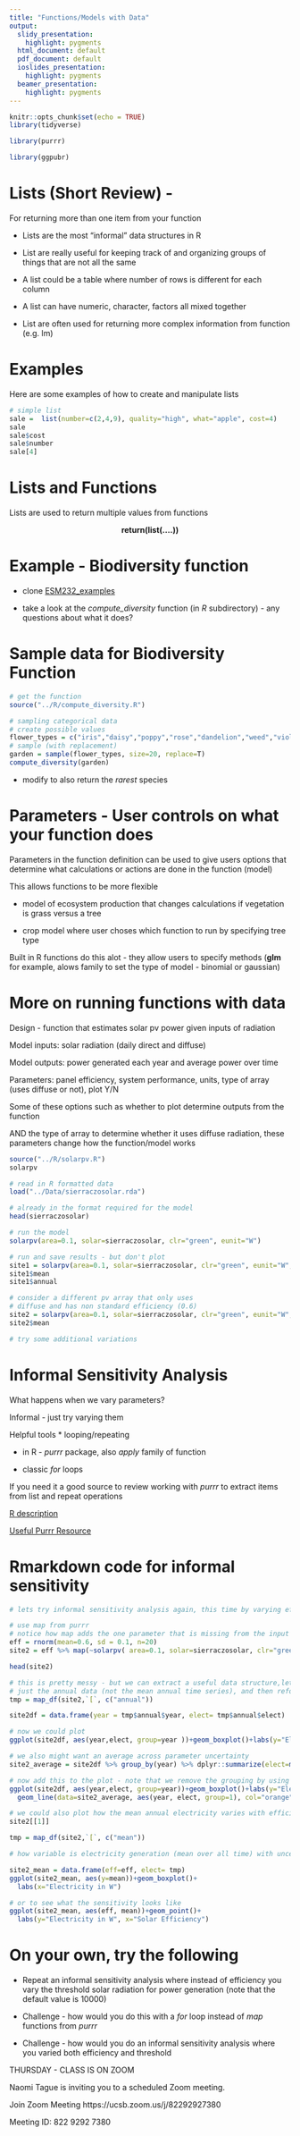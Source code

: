 ```yaml
---
title: "Functions/Models with Data"
output:
  slidy_presentation:
    highlight: pygments
  html_document: default
  pdf_document: default
  ioslides_presentation:
    highlight: pygments
  beamer_presentation:
    highlight: pygments
---
```


```r
knitr::opts_chunk$set(echo = TRUE)
library(tidyverse)

library(purrr)

library(ggpubr)

```


# Lists (Short Review) - 

For returning more than one item from your function

* Lists are the most “informal” data structures in R

* List are really useful for keeping track of and organizing groups of things that are not all the same

* A list could be a table where number of rows is different for each column

* A list can have numeric, character, factors all mixed together

*  List are often used for returning more complex information from function (e.g. lm)

# Examples 

Here are some examples of how to create and manipulate lists

```r
# simple list
sale =  list(number=c(2,4,9), quality="high", what="apple", cost=4)
sale
sale$cost
sale$number
sale[4]

```

# Lists and Functions

Lists are used to return multiple values from functions


<center>
**return(list(....))**
</center>

# Example - Biodiversity function

 * clone [ESM232_examples](https://github.com/naomitague/ESM232_Examples.git)
 
 * take a look at the *compute_diversity* function (in *R* subdirectory) - any questions about what it does?
 
# Sample data for Biodiversity Function
```r

# get the function
source("../R/compute_diversity.R")

# sampling categorical data
# create possible values
flower_types = c("iris","daisy","poppy","rose","dandelion","weed","violet")
# sample (with replacement)
garden = sample(flower_types, size=20, replace=T)
compute_diversity(garden)
```
 
 * modify to also return the *rarest* species
 
# Parameters - User controls on what your function does

Parameters in the function definition can be used to give users options that determine what calculations or actions are done in the function
(model)

This allows functions to be more flexible

*  model of ecosystem production that changes calculations if vegetation is grass versus a tree

* crop  model where user choses which function to run by specifying tree type



Built in R functions do this alot - they allow users to specify methods (**glm** for example, alows family to set the type of model - binomial or gaussian) 

# More on running functions with data

Design -  function that estimates solar pv power given inputs of radiation

Model inputs: solar radiation (daily direct and diffuse)

Model outputs: power generated each year and average power over time

Parameters: panel efficiency, system performance, units, type of array (uses diffuse or not), plot Y/N

Some of these options such as whether to plot determine outputs from the function

AND the type of array to determine whether it uses diffuse radiation, 
these parameters change how the function/model works

```r
source("../R/solarpv.R")
solarpv

# read in R formatted data
load("../Data/sierraczosolar.rda")

# already in the format required for the model
head(sierraczosolar)

# run the model
solarpv(area=0.1, solar=sierraczosolar, clr="green", eunit="W")

# run and save results - but don't plot
site1 = solarpv(area=0.1, solar=sierraczosolar, clr="green", eunit="W", g=FALSE)
site1$mean
site1$annual

# consider a different pv array that only uses 
# diffuse and has non standard efficiency (0.6)
site2 = solarpv(area=0.1, solar=sierraczosolar, clr="green", eunit="W", g=FALSE, eff=0.6, etype="direct")
site2$mean

# try some additional variations
```

# Informal Sensitivity Analysis

What happens when we vary parameters?

Informal - just try varying them

Helpful tools
  * looping/repeating
  
  * in R - *purrr* package, also *apply* family of function
  
  * classic *for* loops
  
If you need it a good source to review working with *purrr* to extract items from list and repeat operations

[R description](purr.tidyverse.org)

[Useful Purrr Resource](https://www.rebeccabarter.com/blog/2019-08-19_purrr/)

# Rmarkdown code for informal sensitivity
```r

# lets try informal sensitivity analysis again, this time by varying efficiency if we don't know efficiency exactly , lets try 20 samples

# use map from purrr
# notice how map adds the one parameter that is missing from the input list
eff = rnorm(mean=0.6, sd = 0.1, n=20)
site2 = eff %>% map(~solarpv( area=0.1, solar=sierraczosolar, clr="green", eunit="W", g=FALSE, etype="direct", eff=.x ))

head(site2)

# this is pretty messy - but we can extract a useful data structure,lets say we want 
# just the annual data (not the mean annual time series), and then reformat as a data frame with nice column names
tmp = map_df(site2,`[`, c("annual")) 

site2df = data.frame(year = tmp$annual$year, elect= tmp$annual$elect)

# now we could plot
ggplot(site2df, aes(year,elect, group=year ))+geom_boxplot()+labs(y="Electricity generated in W")

# we also might want an average across parameter uncertainty
site2_average = site2df %>% group_by(year) %>% dplyr::summarize(elect=mean(elect))

# now add this to the plot - note that we remove the grouping by using group=1
ggplot(site2df, aes(year,elect, group=year))+geom_boxplot()+labs(y="Electricity in W")+
  geom_line(data=site2_average, aes(year, elect, group=1), col="orange")

# we could also plot how the mean annual electricity varies with efficiency (eff from above)
site2[[1]]

tmp = map_df(site2,`[`, c("mean")) 

# how variable is electricity generation (mean over all time) with uncertainty in solar efficiency

site2_mean = data.frame(eff=eff, elect= tmp)
ggplot(site2_mean, aes(y=mean))+geom_boxplot()+
  labs(x="Electricity in W")

# or to see what the sensitivity looks like
ggplot(site2_mean, aes(eff, mean))+geom_point()+
  labs(y="Electricity in W", x="Solar Efficiency")

```


# On your own, try the following

* Repeat an informal sensitivity analysis where instead of efficiency you vary the threshold solar radiation for power generation (note that the default value is 10000)

* Challenge - how would you do this with a *for* loop instead of *map* functions from *purrr* 

* Challenge - how would you do an informal sensitivity analysis where you varied both efficiency and threshold 

THURSDAY - CLASS IS ON ZOOM 

Naomi Tague is inviting you to a scheduled Zoom meeting.

Join Zoom Meeting
https://ucsb.zoom.us/j/82292927380

Meeting ID: 822 9292 7380
